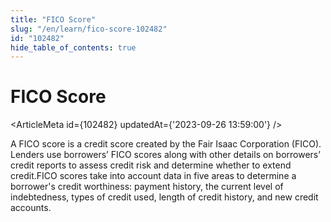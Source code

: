```yaml
---
title: "FICO Score"
slug: "/en/learn/fico-score-102482"
id: "102482"
hide_table_of_contents: true
---
```



# FICO Score

<ArticleMeta id={102482} updatedAt={'2023-09-26 13:59:00'} />
<div className='border-solid border-b border-t-0 my-4 border-[var(--ifm-color-gray-300)]' />

A FICO score is a credit score created by the Fair Isaac Corporation (FICO). Lenders use borrowers’ FICO scores along with other details on borrowers’ credit reports to assess credit risk and determine whether to extend credit.FICO scores take into account data in five areas to determine a borrower's credit worthiness: payment history, the current level of indebtedness, types of credit used, length of credit history, and new credit accounts.
